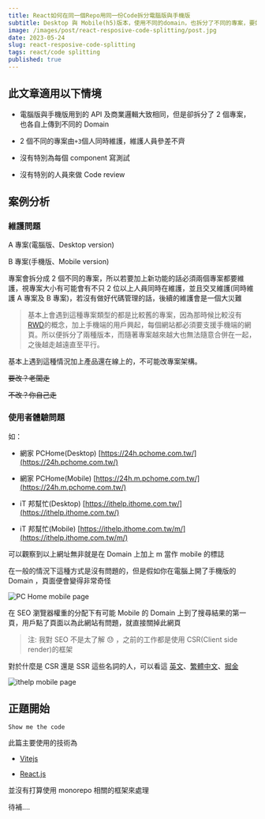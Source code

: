 ```yaml
---
title: React如何在同一個Repo用同一份Code拆分電腦版與手機版
subtitle: Desktop 與 Mobile(h5)版本，使用不同的domain，也拆分了不同的專案，要如何整合在一起？
image: /images/post/react-resposive-code-splitting/post.jpg
date: 2023-05-24
slug: react-resposive-code-splitting
tags: react/code splitting
published: true
---
```


## 此文章適用以下情境

- 電腦版與手機版用到的 API 及商業邏輯大致相同，但是卻拆分了 2 個專案，也各自上傳到不同的 Domain

- 2 個不同的專案由`+3`個人同時維護，維護人員參差不齊

- 沒有特別為每個 component 寫測試

- 沒有特別的人員來做 Code review

## 案例分析

### 維護問題

A 專案(電腦版、Desktop version)

B 專案(手機版、Mobile version)

專案會拆分成 2 個不同的專案，所以若要加上新功能的話必須兩個專案都要維護，視專案大小有可能會有不只 2 位以上人員同時在維護，並且交叉維護(同時維護 A 專案及 B 專案)，若沒有做好代碼管理的話，後續的維護會是一個大災難

> 基本上會遇到這種專案類型的都是比較舊的專案，因為那時候比較沒有[RWD](https://zh.wikipedia.org/zh-tw/%E5%93%8D%E5%BA%94%E5%BC%8F%E7%BD%91%E9%A1%B5%E8%AE%BE%E8%AE%A1)的概念，加上手機端的用戶興起，每個網站都必須要支援手機端的網頁。所以便拆分了兩種版本，而隨著專案越來越大也無法隨意合併在一起，之後越走越遠直至平行。

基本上遇到這種情況加上產品還在線上的，不可能改專案架構。

~~要改？老闆走~~

~~不改？你自己走~~

### 使用者體驗問題

如：

- 網家 PCHome(Desktop) [https://24h.pchome.com.tw/](https://24h.pchome.com.tw/)

- 網家 PCHome(Mobile) [https://24h.m.pchome.com.tw/](https://24h.m.pchome.com.tw/)

- iT 邦幫忙(Desktop) [https://ithelp.ithome.com.tw/](https://ithelp.ithome.com.tw/)

- iT 邦幫忙(Mobile) [https://ithelp.ithome.com.tw/m/](https://ithelp.ithome.com.tw/m/)

可以觀察到以上網址無非就是在 Domain 上加上 m 當作 mobile 的標誌

在一般的情況下這種方式是沒有問題的，但是假如你在電腦上開了手機版的 Domain ，頁面便會變得非常奇怪

![PC Home mobile page](/images/post/react-resposive-code-splitting/pchome.png)

在 SEO 瀏覽器權重的分配下有可能 Mobile 的 Domain 上到了搜尋結果的第一頁，用戶點了頁面以為此網站有問題，就直接關掉此網頁

> 注: 我對 SEO 不是太了解 😓 ，之前的工作都是使用 CSR(Client side render)的框架

對於什麼是 CSR 還是 SSR 這些名詞的人，可以看這 [英文](https://web.dev/rendering-on-the-web/)、[繁體中文](https://shubo.io/rendering-patterns/)、[掘金](https://juejin.cn/post/7127426806088466446)

![ithelp mobile page](/images/post/react-resposive-code-splitting/ithelp.png)

## 正題開始

`Show me the code`

此篇主要使用的技術為

- [Vitejs](https://vitejs.dev/)

- [React.js](https://react.dev/)

並沒有打算使用 monorepo 相關的框架來處理

待補....
